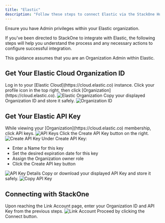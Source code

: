 ```yaml
---
title: "Elastic"
description: "Follow these steps to connect Elastic via the StackOne Hub successfully."
---
```



<Warning>
  Ensure you have Admin privileges within your Elastic organization.
</Warning>

If you've been directed to StackOne to integrate with Elastic, the following steps will help you understand the process and any necessary actions to configure successful integration.

This guidance assumes that you are an Organization Admin within Elastic.

## Get Your Elastic Cloud Organization ID

<Steps>
  <Step title="Log in to Elastic Cloud">
    Log in to your [Elastic Cloud](https://cloud.elastic.co) instance.
  </Step>

  <Step title="Access Organization">
    Click your profile icon in the top right, then click [Organization](https://cloud.elastic.co).
    <Frame>
      <img className='rounded-md' style={{ margin: '0 auto', border: '1px solid #efefef' }} alt="Elastic Organization" src="/images/elastic/image1.png" />
    </Frame>
  </Step>

  <Step title="Copy Organization ID">
    Copy your displayed Organization ID and store it safely.
    <Frame>
      <img className='rounded-md' style={{ margin: '0 auto', border: '1px solid #efefef' }} alt="Organization ID" src="/images/elastic/image2.png" />
    </Frame>
  </Step>
</Steps>

## Get Your Elastic API Key

<Steps>
  <Step title="Access API Keys">
    While viewing your [Organization](https://cloud.elastic.co) membership, click API keys.
    <Frame>
      <img className='rounded-md' style={{ margin: '0 auto', border: '1px solid #efefef' }} alt="API Keys" src="/images/elastic/image3.png" />
    </Frame>
  </Step>

  <Step title="Create API Key">
    Click the Create API Key button on the right.
    <Frame>
      <img className='rounded-md' style={{ margin: '0 auto', border: '1px solid #efefef' }} alt="Create API Key" src="/images/elastic/image4.png" />
    </Frame>
  </Step>

  <Step title="Enter API Key Details">
    Under Create API Key:
    <ul>
      <li>Enter a Name for this key</li>
      <li>Set the desired expiration date for this key</li>
      <li>Assign the Organization owner role</li>
      <li>Click the Create API key button</li>
    </ul>
    <Frame>
      <img className='rounded-md' style={{ margin: '0 auto', border: '1px solid #efefef' }} alt="API Key Details" src="/images/elastic/image5.png" />
    </Frame>
  </Step>

  <Step title="Copy API Key">
    Copy or download your displayed API Key and store it safely.
    <Frame>
      <img className='rounded-md' style={{ margin: '0 auto', border: '1px solid #efefef' }} alt="Copy API Key" src="/images/elastic/image6.png" />
    </Frame>
  </Step>
</Steps>

## Connecting with StackOne

<Steps>
  <Step title="Enter Credentials">
    Upon reaching the Link Account page, enter your Organization ID and API Key from the previous steps.
    <Frame>
      <img className='rounded-md' style={{ margin: '0 auto', border: '1px solid #efefef' }} alt="Link Account" src="/images/elastic/image7.png" />
    </Frame>
  </Step>

  <Step title="Connect">
    Proceed by clicking the Connect button.
  </Step>
</Steps>

<IntegrationFooter />
